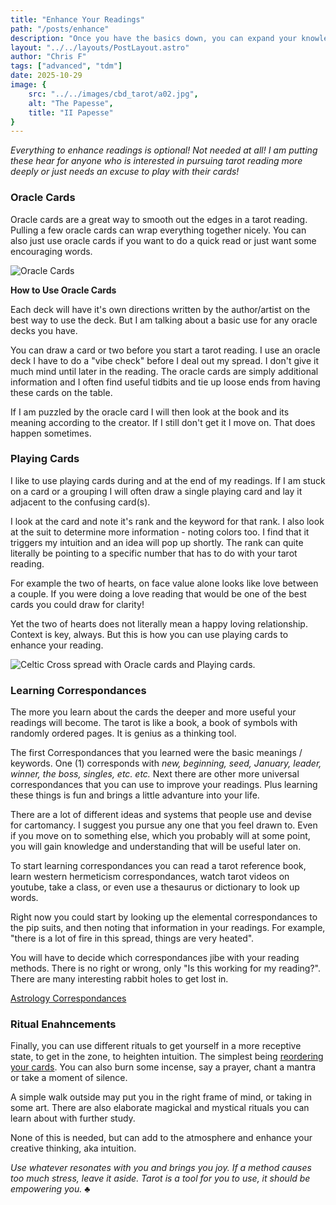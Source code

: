 ```yaml
---
title: "Enhance Your Readings"
path: "/posts/enhance"
description: "Once you have the basics down, you can expand your knowledge and fine tune your intuition. Here are some methods to get started."
layout: "../../layouts/PostLayout.astro"
author: "Chris F"
tags: ["advanced", "tdm"]
date: 2025-10-29
image: {
    src: "../../images/cbd_tarot/a02.jpg",
    alt: "The Papesse",
    title: "II Papesse"
}
---
```


_Everything to enhance readings is optional! Not needed at all! I am putting these hear for anyone who is interested in pursuing tarot reading more deeply or just needs an excuse to play with their cards!_

### Oracle Cards

Oracle cards are a great way to smooth out the edges in a tarot reading. Pulling a few oracle cards can wrap everything together nicely. You can also just use oracle cards if you want to do a quick read or just want some encouraging words.

<img src={oracles.src} alt="Oracle Cards" title="Oracle Cards" />

**How to Use Oracle Cards**

Each deck will have it's own directions written by the author/artist on the best way to use the deck. But I am talking about a basic use for any oracle decks you have.

You can draw a card or two before you start a tarot reading. I use an oracle deck I have to do a "vibe check" before I deal out my spread. I don't give it much mind until later in the reading. The oracle cards are simply additional information and I often find useful tidbits and tie up loose ends from having these cards on the table.

If I am puzzled by the oracle card I will then look at the book and its meaning according to the creator. If I still don't get it I move on. That does happen sometimes.

### Playing Cards

I like to use playing cards during and at the end of my readings. If I am stuck on a card or a grouping I will often draw a single playing card and lay it adjacent to the confusing card(s). 

I look at the card and note it's rank and the keyword for that rank. I also look at the suit to determine more information - noting colors too. I find that it triggers my intuition and an idea will pop up shortly. The rank can quite literally be pointing to a specific number that has to do with your tarot reading. 

For example the two of hearts, on face value alone looks like love between a couple. If you were doing a love reading that would be one of the best cards you could draw for clarity!

Yet the two of hearts does not literally mean a happy loving relationship. Context is key, always. But this is how you can use playing cards to enhance your reading.

<img src={spread.src} alt="Celtic Cross spread with Oracle cards and Playing cards." title="Celtic Cross with oracle cards (left column) and playing cards (within the spread) showing a possible way of using them." />

### Learning Correspondances

The more you learn about the cards the deeper and more useful your readings will become. The tarot is like a book, a book of symbols with randomly ordered pages. It is genius as a thinking tool.

The first Correspondances that you learned were the basic meanings / keywords. One (1) corresponds with _new, beginning, seed, January, leader, winner, the boss, singles, etc. etc._ Next there are other more universal correspondances that you can use to improve your readings. Plus learning these things is fun and brings a little advanture into your life.

There are a lot of different ideas and systems that people use and devise for cartomancy. I suggest you pursue any one that you feel drawn to. Even if you move on to something else, which you probably will at some point, you will gain knowledge and understanding that will be useful later on.

To start learning correspondances you can read a tarot reference book, learn western hermeticism correspondances, watch tarot videos on youtube, take a class, or even use a thesaurus or dictionary to look up words.

Right now you could start by looking up the elemental correspondances to the pip suits, and then noting that information in your readings. For example, "there is a lot of fire in this spread, things are very heated". 

You will have to decide which correspondances jibe with your reading methods. There is no right or wrong, only "Is this working for my reading?". There are many interesting rabbit holes to get lost in.

 [Astrology Correspondances](/posts/astrology-majors)




### Ritual Enahncements

Finally, you can use different rituals to get yourself in a more receptive state, to get in the zone, to heighten intuition. The simplest being [reordering your cards](/posts/reorder-deck). You can also burn some incense, say a prayer, chant a mantra or take a moment of silence. 

A simple walk outside may put you in the right frame of mind, or taking in some art. There are also elaborate magickal and mystical rituals you can learn about with further study. 

None of this is needed, but can add to the atmosphere and enhance your creative thinking, aka intuition.

_Use whatever resonates with you and brings you joy. If a method causes too much stress, leave it aside. Tarot is a tool for you to use, it should be empowering you._ &clubs;